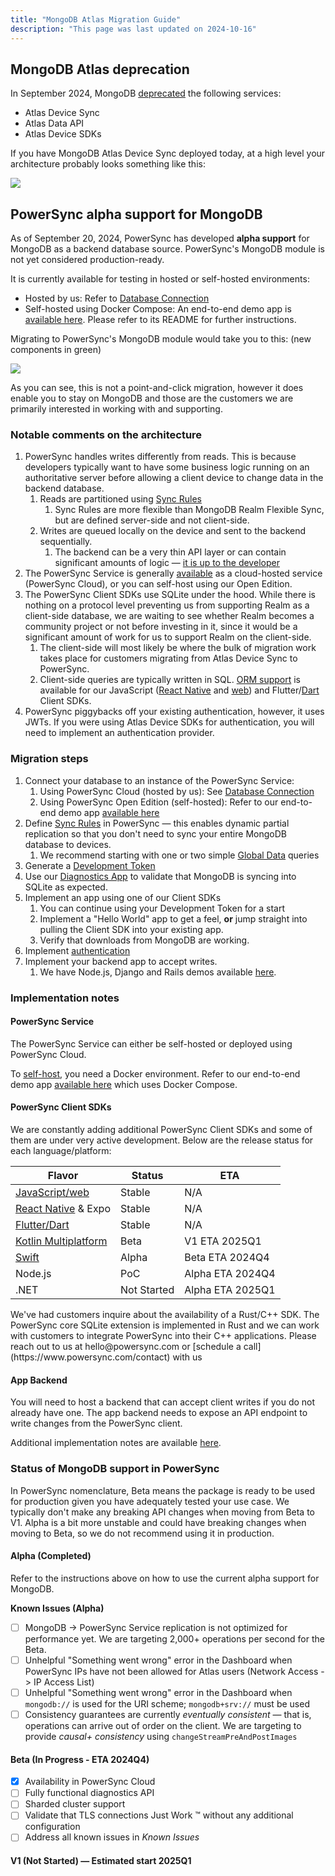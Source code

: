 ```yaml
---
title: "MongoDB Atlas Migration Guide"
description: "This page was last updated on 2024-10-16"
---
```


## MongoDB Atlas deprecation

In September 2024, MongoDB [deprecated](https://www.mongodb.com/docs/atlas/app-services/deprecation/#std-label-app-services-deprecation) the following services:

* Atlas Device Sync
* Atlas Data API
* Atlas Device SDKs

If you have MongoDB Atlas Device Sync deployed today, at a high level your architecture probably looks something like this:
<Frame>
  <img src="/images/resources-1.png"/>
</Frame>

## PowerSync alpha support for MongoDB

As of September 20, 2024, PowerSync has developed **alpha support** for MongoDB as a backend database source. PowerSync's MongoDB module is not yet considered production-ready. 


It is currently available for testing in hosted or self-hosted environments:

* Hosted by us: Refer to [Database Connection](/installation/database-connection#mongodb-alpha-specifics)
* Self-hosted using Docker Compose: An end-to-end demo app is [available here](https://github.com/powersync-ja/self-host-demo/tree/main/demos/nodejs-mongodb). Please refer to its README for further instructions.

Migrating to PowerSync's MongoDB module would take you to this: (new components in green)

<Frame>
  <img src="/images/resources-2.png"/>
</Frame>

As you can see, this is not a point-and-click migration, however it does enable you to stay on MongoDB and those are the customers we are primarily interested in working with and supporting.

### Notable comments on the architecture

1. PowerSync handles writes differently from reads. This is because developers typically want to have some business logic running on an authoritative server before allowing a client device to change data in the backend database.
   1. Reads are partitioned using [Sync Rules](/usage/sync-rules)
         1. Sync Rules are more flexible than MongoDB Realm Flexible Sync, but are defined server-side and not client-side.
   2. Writes are queued locally on the device and sent to the backend sequentially.
         1. The backend can be a very thin API layer or can contain significant amounts of logic — [it is up to the developer](/installation/app-backend-setup/writing-client-changes)
2. The PowerSync Service is generally [available](https://powersync.com/pricing) as a cloud-hosted service (PowerSync Cloud), or you can self-host using our Open Edition.
3. The PowerSync Client SDKs use SQLite under the hood. While there is nothing on a protocol level preventing us from supporting Realm as a client-side database, we are waiting to see whether Realm becomes a community project or not before investing in it, since it would be a significant amount of work for us to support Realm on the client-side.
   1. The client-side will most likely be where the bulk of migration work takes place for customers migrating from Atlas Device Sync to PowerSync.
   2. Client-side queries are typically written in SQL. [ORM support](https://www.powersync.com/blog/using-orms-with-powersync) is available for our JavaScript ([React Native](/client-sdk-references/react-native-and-expo/javascript-orm-support) and [web](/client-sdk-references/js-web/javascript-orm-support)) and Flutter/[Dart](/client-sdk-references/flutter/flutter-orm-support) Client SDKs.
4. PowerSync piggybacks off your existing authentication, however, it uses JWTs. If you were using Atlas Device SDKs for authentication, you will need to implement an authentication provider.

### Migration steps

1. Connect your database to an instance of the PowerSync Service:
   1. Using PowerSync Cloud (hosted by us): See [Database Connection](/installation/database-connection#mongodb-alpha-specifics)
   2. Using PowerSync Open Edition (self-hosted): Refer to our end-to-end demo app [available here](https://github.com/powersync-ja/self-host-demo/tree/main/demos/nodejs-mongodb)
2. Define [Sync Rules](/usage/sync-rules) in PowerSync — this enables dynamic partial replication so that you don't need to sync your entire MongoDB database to devices.
   1. We recommend starting with one or two simple [Global Data](/usage/sync-rules/example-global-data) queries
3. Generate a [Development Token](/installation/authentication-setup/development-tokens)
4. Use our [Diagnostics App](https://diagnostics-app.powersync.com/) to validate that MongoDB is syncing into SQLite as expected.
5. Implement an app using one of our Client SDKs
   1. You can continue using your Development Token for a start
   2. Implement a "Hello World" app to get a feel, **or** jump straight into pulling the Client SDK into your existing app.
   3. Verify that downloads from MongoDB are working.
6. Implement [authentication](/installation/authentication-setup/custom)
7. Implement your backend app to accept writes.
   1. We have Node.js, Django and Rails demos available [here](/resources/demo-apps-example-projects#custom-backend-examples).

### Implementation notes

#### PowerSync Service

The PowerSync Service can either be self-hosted or deployed using PowerSync Cloud.

To [self-host](https://github.com/powersync-ja/powersync-service?tab=readme-ov-file), you need a Docker environment. Refer to our end-to-end demo app [available here](https://github.com/powersync-ja/self-host-demo/tree/main/demos/nodejs-mongodb) which uses Docker Compose.

#### PowerSync Client SDKs

We are constantly adding additional PowerSync Client SDKs and some of them are under very active development. Below are the release status for each language/platform:

| Flavor                                                              | Status      | ETA              |
| ------------------------------------------------------------------- | ----------- | ---------------- |
| [JavaScript/web](/client-sdk-references/js-web)                     | Stable      | N/A              |
| [React Native](/client-sdk-references/react-native-and-expo) & Expo | Stable      | N/A              |
| [Flutter/Dart](/client-sdk-references/flutter)                      | Stable      | N/A              |
| [Kotlin Multiplatform](/client-sdk-references/kotlin-multiplatform) | Beta        | V1 ETA 2025Q1    |
| [Swift](/client-sdk-references/swift)                               | Alpha       | Beta ETA 2024Q4  |
| Node.js                                                             | PoC         | Alpha ETA 2024Q4 |
| .NET                                                                | Not Started | Alpha ETA 2025Q1 |

<Info>
   We've had customers inquire about the availability of a Rust/C++ SDK. The PowerSync core SQLite extension is implemented in Rust and we can work with customers to integrate PowerSync into their C++ applications. Please reach out to us at hello@powersync.com or [schedule a call](https://www.powersync.com/contact) with us
</Info>

#### App Backend

You will need to host a backend that can accept client writes if you do not already have one. The app backend needs to expose an API endpoint to write changes from the PowerSync client.

Additional implementation notes are available [here](/installation/app-backend-setup/writing-client-changes).

### Status of MongoDB support in PowerSync

In PowerSync nomenclature, Beta means the package is ready to be used for production given you have adequately tested your use case. We typically don't make any breaking API changes when moving from Beta to V1\. Alpha is a bit more unstable and could have breaking changes when moving to Beta, so we do not recommend using it in production.

#### Alpha (Completed)

Refer to the instructions above on how to use the current alpha support for MongoDB.

**Known Issues (Alpha)**

- [ ] MongoDB -> PowerSync Service replication is not optimized for performance yet. We are targeting 2,000+ operations per second for the Beta.
- [ ] Unhelpful "Something went wrong" error in the Dashboard when PowerSync IPs have not been allowed for Atlas users (Network Access -> IP Access List)
- [ ] Unhelpful "Something went wrong" error in the Dashboard when `mongodb://` is used for the URI scheme; `mongodb+srv://` must be used
- [ ] Consistency guarantees are currently _eventually consistent_ — that is, operations can arrive out of order on the client. We are targeting to provide _causal+ consistency_ using  `changeStreamPreAndPostImages`

#### Beta (In Progress - ETA 2024Q4)
- [x] Availability in PowerSync Cloud
- [ ] Fully functional diagnostics API
- [ ] Sharded cluster support
- [ ] Validate that TLS connections Just Work ™️ without any additional configuration
- [ ] Address all known issues in _Known Issues_

#### V1 (Not Started) — Estimated start 2025Q1

